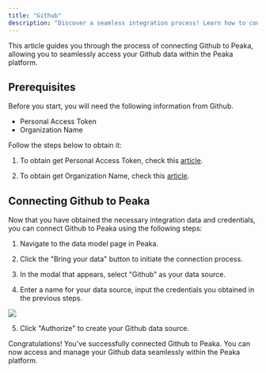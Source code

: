```yaml
---
title: "Github"
description: "Discover a seamless integration process! Learn how to connect Github to Peaka effortlessly for streamlined transactions."
---
```


This article guides you through the process of connecting Github to Peaka, allowing you to seamlessly access your Github data within the Peaka platform.

## Prerequisites

Before you start, you will need the following information from Github.

- Personal Access Token
- Organization Name

Follow the steps below to obtain it:

1. To obtain get Personal Access Token, check this [article](https://docs.github.com/en/authentication/keeping-your-account-and-data-secure/managing-your-personal-access-tokens#creating-a-personal-access-token-classic).

2. To obtain get Organization Name, check this [article](https://docs.github.com/en/account-and-profile/setting-up-and-managing-your-personal-account-on-github/managing-your-membership-in-organizations/accessing-an-organization).

## Connecting Github to Peaka

Now that you have obtained the necessary integration data and credentials, you can connect Github to Peaka using the following steps:

1. Navigate to the data model page in Peaka.

2. Click the "Bring your data" button to initiate the connection process.

3. In the modal that appears, select "Github" as your data source.

4. Enter a name for your data source, input the credentials you obtained in the previous steps.

<img src="https://cdn.peaka.com/integrations/github-1.png" />

5. Click "Authorize" to create your Github data source.

Congratulations! You've successfully connected Github to Peaka. You can now access and manage your Github data seamlessly within the Peaka platform.
